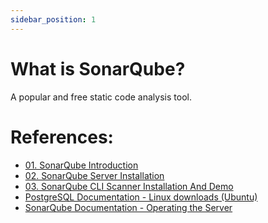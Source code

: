 ```yaml
---
sidebar_position: 1
---
```


# What is SonarQube?

A popular and free static code analysis tool.


# References:
- [01. SonarQube Introduction](https://www.youtube.com/watch?v=wv1VEbAeQ8o)
- [02. SonarQube Server Installation](https://www.youtube.com/watch?v=Ayl7oDFsPx4)
- [03. SonarQube CLI Scanner Installation And Demo](https://www.youtube.com/watch?v=l6yCbIySW8M)
- [PostgreSQL Documentation - Linux downloads (Ubuntu)](https://www.postgresql.org/download/linux/ubuntu/)
- [SonarQube Documentation - Operating the Server](https://docs.sonarqube.org/latest/setup/operate-server/)
